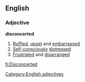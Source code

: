 ==English==
===Adjective===
'''disconcerted'''
#[[Ruffled]], [[upset]] and [[embarrassed]]
#[[Self-consciously]] [[distressed]]
#[[Frustrated]] and [[disarranged]]
[[Category:English adjectives]]

[[fi:Disconcerted]]